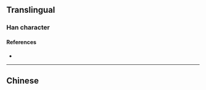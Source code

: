 {{character info}}
==Translingual==

===Han character===
{{Han char|rn=85|rad=水|as=09|sn=12|four=31114|canj=EMWG,XEMWG|ids=⿰氵厘}}

====References====
* {{Han ref|kx=0639.111|dkj=17908|hdz=31672.010|uh=6E79|ud=28281|bh=DA52|bd=55890}}

----

==Chinese==
{{zh-see|瀍|v}}